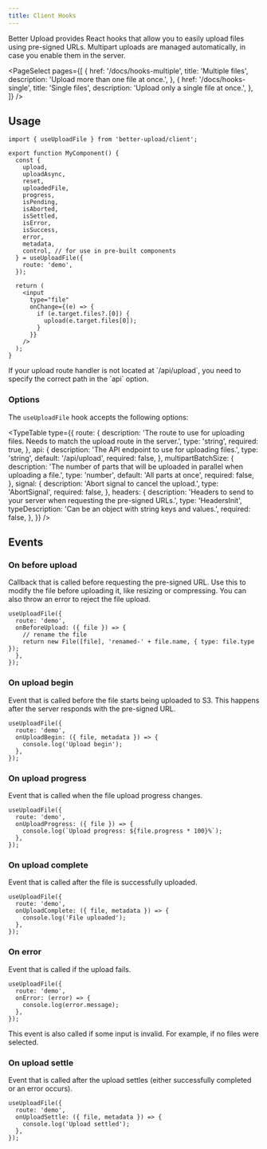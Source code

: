 ```yaml
---
title: Client Hooks
---
```


Better Upload provides React hooks that allow you to easily upload files using pre-signed URLs. Multipart uploads are managed automatically, in case you enable them in the server.

<PageSelect
  pages={[
    {
      href: '/docs/hooks-multiple',
      title: 'Multiple files',
      description: 'Upload more than one file at once.',
    },
    {
      href: '/docs/hooks-single',
      title: 'Single files',
      description: 'Upload only a single file at once.',
    },
  ]}
/>

## Usage

```tsx title="my-component.tsx"
import { useUploadFile } from 'better-upload/client';

export function MyComponent() {
  const {
    upload,
    uploadAsync,
    reset,
    uploadedFile,
    progress,
    isPending,
    isAborted,
    isSettled,
    isError,
    isSuccess,
    error,
    metadata,
    control, // for use in pre-built components
  } = useUploadFile({
    route: 'demo',
  });

  return (
    <input
      type="file"
      onChange={(e) => {
        if (e.target.files?.[0]) {
          upload(e.target.files[0]);
        }
      }}
    />
  );
}
```

<Callout>
  If your upload route handler is not located at `/api/upload`, you need to
  specify the correct path in the `api` option.
</Callout>

### Options

The `useUploadFile` hook accepts the following options:

<TypeTable
  type={{
    route: {
      description:
        'The route to use for uploading files. Needs to match the upload route in the server.',
      type: 'string',
      required: true,
    },
    api: {
      description: 'The API endpoint to use for uploading files.',
      type: 'string',
      default: '/api/upload',
      required: false,
    },
    multipartBatchSize: {
      description:
        'The number of parts that will be uploaded in parallel when uploading a file.',
      type: 'number',
      default: 'All parts at once',
      required: false,
    },
    signal: {
      description: 'Abort signal to cancel the upload.',
      type: 'AbortSignal',
      required: false,
    },
    headers: {
      description:
        'Headers to send to your server when requesting the pre-signed URLs.',
      type: 'HeadersInit',
      typeDescription: 'Can be an object with string keys and values.',
      required: false,
    },
  }}
/>

## Events

### On before upload

Callback that is called before requesting the pre-signed URL. Use this to modify the file before uploading it, like resizing or compressing. You can also throw an error to reject the file upload.

```tsx
useUploadFile({
  route: 'demo',
  onBeforeUpload: ({ file }) => {
    // rename the file
    return new File([file], 'renamed-' + file.name, { type: file.type });
  },
});
```

### On upload begin

Event that is called before the file starts being uploaded to S3. This happens after the server responds with the pre-signed URL.

```tsx
useUploadFile({
  route: 'demo',
  onUploadBegin: ({ file, metadata }) => {
    console.log('Upload begin');
  },
});
```

### On upload progress

Event that is called when the file upload progress changes.

```tsx
useUploadFile({
  route: 'demo',
  onUploadProgress: ({ file }) => {
    console.log(`Upload progress: ${file.progress * 100}%`);
  },
});
```

### On upload complete

Event that is called after the file is successfully uploaded.

```tsx
useUploadFile({
  route: 'demo',
  onUploadComplete: ({ file, metadata }) => {
    console.log('File uploaded');
  },
});
```

### On error

Event that is called if the upload fails.

```tsx
useUploadFile({
  route: 'demo',
  onError: (error) => {
    console.log(error.message);
  },
});
```

<Callout>
  This event is also called if some input is invalid. For example, if no files
  were selected.
</Callout>

### On upload settle

Event that is called after the upload settles (either successfully completed or an error occurs).

```tsx
useUploadFile({
  route: 'demo',
  onUploadSettle: ({ file, metadata }) => {
    console.log('Upload settled');
  },
});
```
